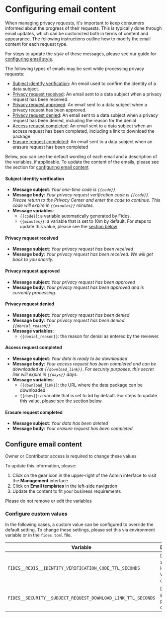 

# Configuring email content

When managing privacy requests, it's important to keep consumers informed about the progress of their requests. This is typically done through email updates, which can be customized both in terms of content and appearance. The following instructions outline how to modify the email content for each request type.

<Callout emoji="" type="info">For steps to update the _style_ of these messages, please see our guide for [configuring email style](/docs/user-guides/privacy-requests/configure-email/email-style).</Callout>

The following types of emails may be sent while processing privacy requests:
* [Subject identify verification](#subject-identity-verification): An email used to confirm the identity of a data subject.
* [Privacy request received](#privacy-request-received): An email sent to a data subject when a privacy request has been received.
* [Privacy request approved](#privacy-request-approved): An email sent to a data subject when a privacy request has been approved.
* [Privacy request denied](#privacy-request-denied): An email sent to a data subject when a privacy request has been denied, including the reason for the denial
* [Access request completed](#access-request-completed): An email sent to a data subject when an access request has been completed, including a link to download the package 
* [Erasure request completed](#erasure-request-completed): An email sent to a data subject when an erasure request has been completed


Below, you can see the default wording of each email and a description of the variables, if applicable. To update the content of the emails, please see the section for [configuring email content](#configure-email-content)

#### Subject identity verification

* **Message subject**: _Your one-time code is `{{code}}`_
* **Message body**: _Your privacy request verification code is `{{code}}`. Please return to the Privacy Center and enter the code to continue. This code will expire in `{{minutes}}` minutes._
* **Message variables**: 
    * `{{code}}`: a variable automatically generated by Fides.
    * `{{minutes}}`: a variable that is set to 10m by default. For steps to update this value, please see the [section below](#configure-custom-values)

#### Privacy request received

* **Message subject**: _Your privacy request has been received_
* **Message body**: _Your privacy request has been received. We will get back to you shortly._

#### Privacy request approved

* **Message subject**: _Your privacy request has been approved_
* **Message body**: _Your privacy request has been approved and is currently processing._

#### Privacy request denied

* **Message subject**: _Your privacy request has been denied_
* **Message body**: _Your privacy request has been denied. `{{denial_reason}}`._
* **Message variables**: 
    * `{{denial_reason}}`: the reason for denial as entered by the reviewer.

#### Access request completed 

* **Message subject**: _Your data is ready to be downloaded_
* **Message body**: _Your access request has been completed and can be downloaded at `{{download_link}}`. For security purposes, this secret link will expire in `{{days}}` days._
* **Message variables**: 
    *  `{{download_link}}`: the URL where the data package can be downloaded. 
    * `{{days}}`:  a variable that is set to 5d by default. For steps to update this value, please see the [section below](#configure-custom-values)

#### Erasure request completed 

* **Message subject**: _Your data has been deleted_
* **Message body**: _Your erasure request has been completed._


## Configure email content


<Callout emoji="" type="info">Owner or Contributor access is required to change these values </Callout>

To update this information, please: 
1. Click on the gear icon in the upper-right of the Admin interface to visit the **Management** interface
2. Click on **Email templates** in the left-side navigation
3. Update the content to fit your business requirements

<Callout emoji="" type="warning">Please do not remove or edit the variables </Callout>

<Screenshot img="/assets/img/privacy-requests/configure-email.gif" description="Configure email content" mw="500"/>



### Configure custom values 
In the following cases, a custom value can be configured to override the default setting. To change these settings, please set this via environment variable or in the `fides.toml` file. 

| Variable                        | Description                     | Default | 
| -------------------------------- | -----------------------------| -----------------------------|
| `FIDES__REDIS__IDENTITY_VERIFICATION_CODE_TTL_SECONDS` | Duration of subject identity verification code | 600 seconds (10 minutes)| 
| `FIDES__SECURITY__SUBJECT_REQUEST_DOWNLOAD_LINK_TTL_SECONDS` | Duration of access package download | 432,000 seconds (5 days)| 